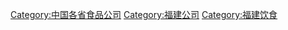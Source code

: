 [[Category:中国各省食品公司|Category:中国各省食品公司]]
[[Category:福建公司|Category:福建公司]]
[[Category:福建饮食|Category:福建饮食]]